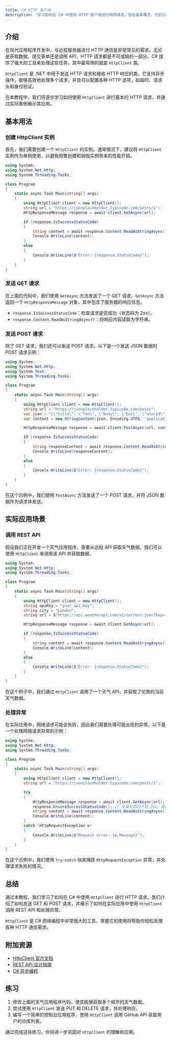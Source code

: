 ```yaml
---
title: C# HTTP 客户端
description: "学习如何在 C# 中使用 HTTP 客户端进行网络请求，包括基本概念、代码示例和实际应用场景。"
---
```


## 介绍

在现代应用程序开发中，与远程服务器进行 HTTP 通信是非常常见的需求。无论是获取数据、提交表单还是调用 API，HTTP 请求都是不可或缺的一部分。C# 提供了强大的工具来处理这些任务，其中最常用的就是 `HttpClient` 类。

`HttpClient` 是 .NET 中用于发送 HTTP 请求和接收 HTTP 响应的类。它支持异步操作，能够高效地处理多个请求，并且可以配置各种 HTTP 选项，如超时、请求头和身份验证。

在本教程中，我们将逐步学习如何使用 `HttpClient` 进行基本的 HTTP 请求，并通过实际案例展示其应用。

## 基本用法

### 创建 HttpClient 实例

首先，我们需要创建一个 `HttpClient` 的实例。通常情况下，建议将 `HttpClient` 实例作为单例使用，以避免频繁创建和销毁实例带来的性能开销。

```csharp
using System;
using System.Net.Http;
using System.Threading.Tasks;

class Program
{
    static async Task Main(string[] args)
    {
        using HttpClient client = new HttpClient();
        string url = "https://jsonplaceholder.typicode.com/posts/1";
        HttpResponseMessage response = await client.GetAsync(url);

        if (response.IsSuccessStatusCode)
        {
            string content = await response.Content.ReadAsStringAsync();
            Console.WriteLine(content);
        }
        else
        {
            Console.WriteLine($"Error: {response.StatusCode}");
        }
    }
}
```

### 发送 GET 请求

在上面的代码中，我们使用 `GetAsync` 方法发送了一个 GET 请求。`GetAsync` 方法返回一个 `HttpResponseMessage` 对象，其中包含了服务器的响应信息。

- `response.IsSuccessStatusCode`：检查请求是否成功（状态码为 2xx）。
- `response.Content.ReadAsStringAsync()`：将响应内容读取为字符串。

### 发送 POST 请求

除了 GET 请求，我们还可以发送 POST 请求。以下是一个发送 JSON 数据的 POST 请求示例：

```csharp
using System;
using System.Net.Http;
using System.Text;
using System.Threading.Tasks;

class Program
{
    static async Task Main(string[] args)
    {
        using HttpClient client = new HttpClient();
        string url = "https://jsonplaceholder.typicode.com/posts";
        var json = "{\"title\": \"foo\", \"body\": \"bar\", \"userId\": 1}";
        var content = new StringContent(json, Encoding.UTF8, "application/json");

        HttpResponseMessage response = await client.PostAsync(url, content);

        if (response.IsSuccessStatusCode)
        {
            string responseContent = await response.Content.ReadAsStringAsync();
            Console.WriteLine(responseContent);
        }
        else
        {
            Console.WriteLine($"Error: {response.StatusCode}");
        }
    }
}
```

在这个示例中，我们使用 `PostAsync` 方法发送了一个 POST 请求，并将 JSON 数据作为请求体发送。

## 实际应用场景

### 调用 REST API

假设我们正在开发一个天气应用程序，需要从远程 API 获取天气数据。我们可以使用 `HttpClient` 来调用该 API 并获取数据。

```csharp
using System;
using System.Net.Http;
using System.Threading.Tasks;

class Program
{
    static async Task Main(string[] args)
    {
        using HttpClient client = new HttpClient();
        string apiKey = "your_api_key";
        string city = "London";
        string url = $"https://api.weatherapi.com/v1/current.json?key={apiKey}&q={city}";

        HttpResponseMessage response = await client.GetAsync(url);

        if (response.IsSuccessStatusCode)
        {
            string content = await response.Content.ReadAsStringAsync();
            Console.WriteLine(content);
        }
        else
        {
            Console.WriteLine($"Error: {response.StatusCode}");
        }
    }
}
```

在这个例子中，我们通过 `HttpClient` 调用了一个天气 API，并获取了伦敦的当前天气数据。

### 处理异常

在实际应用中，网络请求可能会失败，因此我们需要处理可能出现的异常。以下是一个处理网络请求异常的示例：

```csharp
using System;
using System.Net.Http;
using System.Threading.Tasks;

class Program
{
    static async Task Main(string[] args)
    {
        using HttpClient client = new HttpClient();
        string url = "https://jsonplaceholder.typicode.com/posts/1";

        try
        {
            HttpResponseMessage response = await client.GetAsync(url);
            response.EnsureSuccessStatusCode(); // 如果状态码不是 2xx，抛出异常
            string content = await response.Content.ReadAsStringAsync();
            Console.WriteLine(content);
        }
        catch (HttpRequestException e)
        {
            Console.WriteLine($"Request error: {e.Message}");
        }
    }
}
```

在这个示例中，我们使用 `try-catch` 块来捕获 `HttpRequestException` 异常，并处理请求失败的情况。

## 总结

通过本教程，我们学习了如何在 C# 中使用 `HttpClient` 进行 HTTP 请求。我们介绍了如何发送 GET 和 POST 请求，并展示了如何在实际应用中使用 `HttpClient` 调用 REST API 和处理异常。

`HttpClient` 是 C# 网络编程中非常强大的工具，掌握它的使用将帮助你轻松处理各种 HTTP 通信需求。

## 附加资源

- [HttpClient 官方文档](https://docs.microsoft.com/en-us/dotnet/api/system.net.http.httpclient?view=net-6.0)
- [REST API 设计指南](https://restfulapi.net/)
- [C# 异步编程](https://docs.microsoft.com/en-us/dotnet/csharp/programming-guide/concepts/async/)

## 练习

1. 修改上面的天气应用程序代码，使其能够获取多个城市的天气数据。
2. 尝试使用 `HttpClient` 发送 PUT 和 DELETE 请求，并处理响应。
3. 编写一个简单的控制台应用程序，使用 `HttpClient` 调用 GitHub API 获取用户的仓库列表。

通过完成这些练习，你将进一步巩固对 `HttpClient` 的理解和应用。